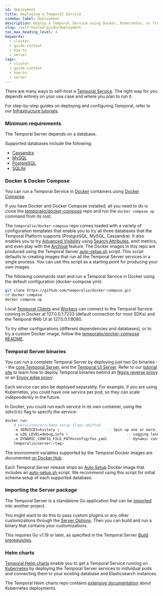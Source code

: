 ```yaml
---
id: deployment
title: Deploying a Temporal Service
sidebar_label: Deployment
description: Deploy a Temporal Service using Docker, Kubernetes, or from scratch. Requires a database like Cassandra, MySQL, or PostgreSQL. Customize setup for your infrastructure and tooling.
slug: /self-hosted-guide/deployment
toc_max_heading_level: 4
keywords:
  - cluster
  - guide-context
  - how-to
  - server
tags:
  - cluster
  - guide-context
  - how-to
  - server
---
```


There are many ways to self-host a [Temporal Service](/clusters).
The right way for you depends entirely on your use case and where you plan to run it.

For step-by-step guides on deploying and configuring Temporal, refer to our [Infrastructure tutorials](https://learn.temporal.io/tutorials/infrastructure/).

### Minimum requirements

The Temporal Server depends on a database.

Supported databases include the following:

- [Cassandra](/self-hosted-guide/visibility#cassandra)
- [MySQL](/self-hosted-guide/visibility#mysql)
- [PostgreSQL](/self-hosted-guide/visibility#postgresql)
- [SQLite](/self-hosted-guide/visibility#sqlite)

### Docker & Docker Compose

You can run a Temporal Service in [Docker](https://docs.docker.com/engine/install) containers using [Docker Compose](https://docs.docker.com/compose/install).

If you have Docker and Docker Compose installed, all you need to do is clone the [temporalio/docker-compose](https://github.com/temporalio/docker-compose) repo and run the `docker compose up` command from its root.

The `temporalio/docker-compose` repo comes loaded with a variety of configuration templates that enable you to try all three databases that the Temporal Platform supports (PostgreSQL, MySQL, Cassandra).
It also enables you to try [Advanced Visibility](/visibility#advanced-visibility) using [Search Attributes](/visibility#search-attribute), emit metrics, and even play with the [Archival](/clusters#archival) feature.
The Docker images in this repo are produced using the Temporal Server [auto-setup.sh](https://github.com/temporalio/docker-builds/blob/main/docker/auto-setup.sh) script.
This script defaults to creating images that run all the Temporal Server services in a single process.
You can use this script as a starting point for producing your own images.

The following commands start and run a Temporal Service in Docker using the default configuration (docker-compose.yml):

```bash
git clone https://github.com/temporalio/docker-compose.git
cd docker-compose
docker compose up
```

Local [Temporal Clients](/encyclopedia/temporal-sdks#temporal-client) and [Workers](/workers) can connect to the Temporal Service running in Docker at 127.0.0.1:7233 (default connection for most SDKs) and the Temporal Web UI at 127.0.0.1:8080.

To try other configurations (different dependencies and databases), or to try a custom Docker image, follow the [temporalio/docker-compose README](https://github.com/temporalio/docker-compose/blob/main/README.md).

### Temporal Server binaries

You can run a complete Temporal Server by deploying just two Go binaries -- the [core Temporal Server](https://github.com/temporalio/temporal/releases/), and the [Temporal UI Server](https://github.com/temporalio/ui-server/releases).
Refer to our [tutorial site](https://learn.temporal.io/) to learn how to deploy Temporal binaries behind an [Nginx reverse proxy](https://learn.temporal.io/tutorials/infrastructure/nginx-sqlite-binary/) or an [Envoy edge proxy](https://learn.temporal.io/tutorials/infrastructure/envoy-sqlite-binary/).

Each service can also be deployed separately.
For example, if you are using Kubernetes, you could have one service per pod, so they can scale independently in the future.

In Docker, you could run each service in its own container, using the `SERVICES` flag to specify the service:

```bash
docker run
    # persistence/schema setup flags omitted
    -e SERVICES=history \                      -- Spin up one or more: history, matching, worker, frontend
    -e LOG_LEVEL=debug,info \                           -- Logging level
    -e DYNAMIC_CONFIG_FILE_PATH=config/foo.yaml         -- Dynamic config file to be watched
    temporalio/server:<tag>
```

The environment variables supported by the Temporal Docker images are documented [on Docker Hub](https://hub.docker.com/r/temporalio/auto-setup).

Each Temporal Server release ships an [Auto Setup](https://temporal.io/blog/auto-setup) Docker image that includes an [auto-setup.sh](https://github.com/temporalio/docker-builds/blob/main/docker/auto-setup.sh) script.
We recommend using this script for initial schema setup of each supported database.

### Importing the Server package

The Temporal Server is a standalone Go application that can be [imported](/references/server-options) into another project.

You might want to do this to pass custom plugins or any other customizations through the [Server Options](/references/server-options).
Then you can build and run a binary that contains your customizations.

This requires Go v1.19 or later, as specified in the Temporal Server [Build prerequisites](https://github.com/temporalio/temporal/blob/main/CONTRIBUTING.md#build-prerequisites).

### Helm charts

[Temporal Helm charts](https://github.com/temporalio/helm-charts) enable you to get a Temporal Service running on [Kubernetes](https://kubernetes.io/) by deploying the Temporal Server services to individual pods and connecting them to your existing database and Elasticsearch instances.

The Temporal Helm charts repo contains [extensive documentation](https://github.com/temporalio/helm-charts/blob/main/README.md) about Kubernetes deployments.